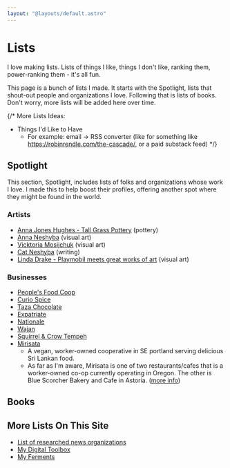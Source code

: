 ```yaml
---
layout: "@layouts/default.astro"
---
```




# Lists

<AutoToc />

I love making lists. Lists of things I like, things I don't like, ranking them, power-ranking them - it's all fun.

This page is a bunch of lists I made.
It starts with the Spotlight, lists that shout-out people and organizations I love.
Following that is lists of books. Don't worry, more lists will be added here over time.

{/*
More Lists Ideas:
- Things I'd Like to Have
  - For example: email -> RSS converter (like for something like https://robinrendle.com/the-cascade/, or a paid substack feed)
*/}



## Spotlight

This section, Spotlight, includes lists of folks and organizations whose work I love. I made this to help boost their profiles, offering another spot where they might be found in the world.

### Artists

- [Anna Jones Hughes - Tall Grass Pottery](https://www.etsy.com/shop/TallGrassPottery) (pottery)
- [Anna Neshyba](https://anna-neshyba.squarespace.com/) (visual art)
- [Vicktoria Mosijchuk](https://vmoartist.com/) (visual art)
- [Cat Neshyba](https://catnesh.net/) (writing)
- [Linda Drake - Playmobil meets great works of art](https://www.instagram.com/playmotableaux/) (visual art)

### Businesses

- [People's Food Coop](https://www.peoples.coop/)
- [Curio Spice](https://curiospice.com/)
- [Taza Chocolate](https://tazachocolate.com/)
- [Expatriate](http://expatriatepdx.com/)
- [Nationale](https://www.nationale.us/info)
- [Wajan](https://www.wajanpdx.com/)
- [Squirrel & Crow Tempeh](https://eattempeh.com/)
- [Mirisata](https://mirisata.com/)
  - A vegan, worker-owned cooperative in SE portland serving delicious Sri Lankan food.
  - As far as I'm aware, Mirisata is one of two restaurants/cafes that is a worker-owned co-op currently operating in Oregon. The other is Blue Scorcher Bakery and Cafe in Astoria. ([more info](https://www.pdxmonthly.com/eat-and-drink/2021/03/restaurants-in-portland-and-beyond-look-to-cooperative-ownership-models-during-the-pandemic))

## Books

<Books />

## More Lists On This Site

- [List of researched news organizations](/guides/news)
- [My Digital Toolbox](/posts/toolbox)
- [My Ferments](/ferments)
